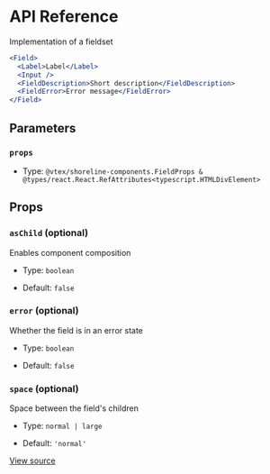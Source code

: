 # API Reference

Implementation of a fieldset

```jsx
<Field>
  <Label>Label</Label>
  <Input />
  <FieldDescription>Short description</FieldDescription>
  <FieldError>Error message</FieldError>
</Field>
```

## Parameters

### `props`

- Type: `@vtex/shoreline-components.FieldProps & @types/react.React.RefAttributes<typescript.HTMLDivElement>`

## Props

### `asChild` (optional)

Enables component composition

- Type: `boolean`

- Default: `false`

### `error` (optional)

Whether the field is in an error state

- Type: `boolean`

- Default: `false`

### `space` (optional)

Space between the field's children

- Type: `normal | large`

- Default: `'normal'`

[View source](https://github.com/vtex/shoreline/blob/157cabe04/packages/components/src/field/field.tsx#L18)
